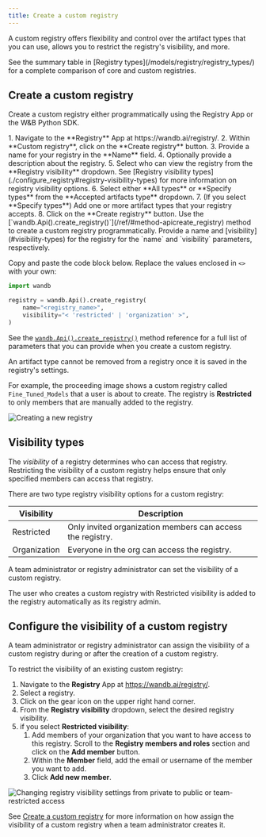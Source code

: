 ```yaml
---
title: Create a custom registry
---
```


A custom registry offers flexibility and control over the artifact types that you can use, allows you to restrict the registry's visibility, and more.

<Info>
See the summary table in [Registry types](/models/registry/registry_types/) for a complete comparison of core and custom registries.
</Info>


## Create a custom registry

Create a custom registry either programmatically using the Registry App or the W&B Python SDK.

<Tabs>
<Tab title="Registry App">
1. Navigate to the **Registry** App at https://wandb.ai/registry/.
2. Within **Custom registry**, click on the **Create registry** button.
3. Provide a name for your registry in the **Name** field.
4. Optionally provide a description about the registry.
5. Select who can view the registry from the **Registry visibility** dropdown. See [Registry visibility types](./configure_registry#registry-visibility-types) for more information on registry visibility options.
6. Select either **All types** or **Specify types** from the **Accepted artifacts type** dropdown.
7. (If you select **Specify types**) Add one or more artifact types that your registry accepts.
8. Click on the **Create registry** button.
</Tab>
<Tab title="Python SDK">
Use the [`wandb.Api().create_registry()`](/ref/#method-apicreate_registry) method to create a custom registry programmatically. Provide a name and [visibility](#visibility-types) for the registry for the `name` and `visibility` parameters, respectively.

Copy and paste the code block below. Replace the values enclosed in `<>` with your own:

```python
import wandb

registry = wandb.Api().create_registry(
    name="<registry_name>",
    visibility="< 'restricted' | 'organization' >",
)
```

See the  [`wandb.Api().create_registry()`](/ref/#method-apicreate_registry) method reference for a full list of parameters that you can provide when you create a custom registry.
</Tab>
</Tabs>

<Note>
An artifact type cannot be removed from a registry once it is saved in the registry's settings.
</Note>

For example, the proceeding image shows a custom registry called `Fine_Tuned_Models` that a user is about to create. The registry is **Restricted** to only members that are manually added to the registry.

<Frame>
    <img src="/images/registry/create_registry.gif" alt="Creating a new registry"  />
</Frame>

## Visibility types

The *visibility* of a registry determines who can access that registry. Restricting the visibility of a custom registry helps ensure that only specified members can access that registry.

There are two type registry visibility options for a custom registry: 

| Visibility | Description |
| --- | --- | 
| Restricted   | Only invited organization members can access the registry.| 
| Organization | Everyone in the org can access the registry. |

A team administrator or registry administrator can set the visibility of a custom registry.

The user who creates a custom registry with Restricted visibility is added to the registry automatically as its registry admin. 


## Configure the visibility of a custom registry

A team administrator or registry administrator can assign the visibility of a custom registry during or after the creation of a custom registry. 

To restrict the visibility of an existing custom registry:

1. Navigate to the **Registry** App at https://wandb.ai/registry/.
2. Select a registry.
3. Click on the gear icon on the upper right hand corner.
4. From the **Registry visibility** dropdown, select the desired registry visibility.
5. if you select **Restricted visibility**:
   1. Add members of your organization that you want to have access to this registry. Scroll to the **Registry members and roles** section and click on the **Add member** button. 
   2. Within the **Member** field, add the email or username of the member you want to add.
   3. Click **Add new member**.

<Frame>
    <img src="/images/registry/change_registry_visibility.gif" alt="Changing registry visibility settings from private to public or team-restricted access"  />
</Frame>

See [Create a custom registry](./create_registry#create-a-custom-registry) for more information on how assign the visibility of a custom registry when a team administrator creates it.

